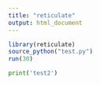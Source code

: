 ```yaml
---
title: "reticulate"
output: html_document
---
```


```r
library(reticulate)
source_python("test.py")
run(30)
```

```python
print('test2')
```
